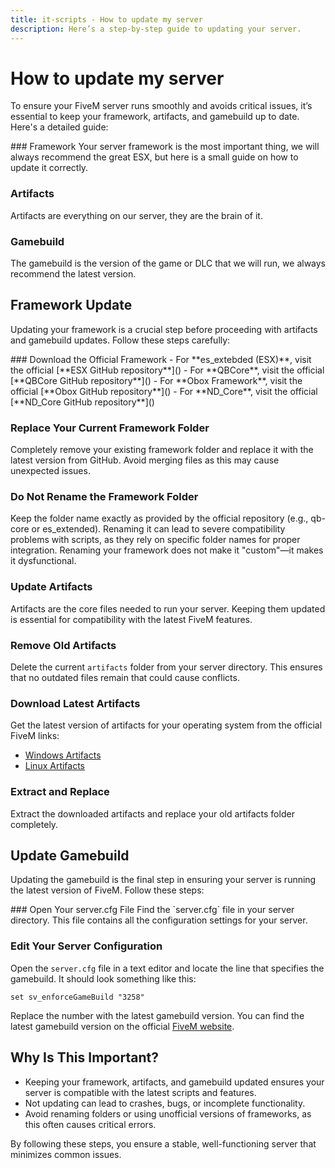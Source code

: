 ```yaml
---
title: it-scripts - How to update my server
description: Here’s a step-by-step guide to updating your server.
---
```



# How to update my server
To ensure your FiveM server runs smoothly and avoids critical issues, it’s essential to keep your framework, artifacts, and gamebuild up to date. Here's a detailed guide:

<Steps>
### Framework
Your server framework is the most important thing, we will always recommend the great ESX, but here is a small guide on how to update it correctly.

### Artifacts
Artifacts are everything on our server, they are the brain of it.

### Gamebuild
The gamebuild is the version of the game or DLC that we will run, we always recommend the latest version.

</Steps>

## Framework Update
Updating your framework is a crucial step before proceeding with artifacts and gamebuild updates. Follow these steps carefully:

<Steps>
### Download the Official Framework
- For **es_extebded (ESX)**, visit the official [**ESX GitHub repository**]()
- For **QBCore**, visit the official [**QBCore GitHub repository**]()
- For **Obox Framework**, visit the official [**Obox GitHub repository**]()
- For **ND_Core**, visit the official [**ND_Core GitHub repository**]()

### Replace Your Current Framework Folder
Completely remove your existing framework folder and replace it with the latest version from GitHub. Avoid merging files as this may cause unexpected issues.

### Do Not Rename the Framework Folder
Keep the folder name exactly as provided by the official repository (e.g., qb-core or es_extended). 
Renaming it can lead to severe compatibility problems with scripts, as they rely on specific folder names for proper integration. 
Renaming your framework does not make it "custom"—it makes it dysfunctional. 

</Steps>

### Update Artifacts
Artifacts are the core files needed to run your server. Keeping them updated is essential for compatibility with the latest FiveM features.

<Steps>

### Remove Old Artifacts
Delete the current `artifacts` folder from your server directory. This ensures that no outdated files remain that could cause conflicts.

### Download Latest Artifacts
Get the latest version of artifacts for your operating system from the official FiveM links:
- [Windows Artifacts](https://runtime.fivem.net/artifacts/fivem/build_proot_win64/master/)
- [Linux Artifacts](https://runtime.fivem.net/artifacts/fivem/build_proot_linux/master/)

### Extract and Replace
Extract the downloaded artifacts and replace your old artifacts folder completely.

</Steps>

## Update Gamebuild
Updating the gamebuild is the final step in ensuring your server is running the latest version of FiveM. Follow these steps:

<Steps>
### Open Your server.cfg File
Find the `server.cfg` file in your server directory. This file contains all the configuration settings for your server.

### Edit Your Server Configuration
Open the `server.cfg` file in a text editor and locate the line that specifies the gamebuild. It should look something like this:
```plaintext
set sv_enforceGameBuild "3258"
```

Replace the number with the latest gamebuild version. You can find the latest gamebuild version on the official [FiveM website](https://runtime.fivem.net/artifacts/fivem/build_proot_win64/master/).

</Steps>

## Why Is This Important?
- Keeping your framework, artifacts, and gamebuild updated ensures your server is compatible with the latest scripts and features.
- Not updating can lead to crashes, bugs, or incomplete functionality.
- Avoid renaming folders or using unofficial versions of frameworks, as this often causes critical errors.

By following these steps, you ensure a stable, well-functioning server that minimizes common issues.